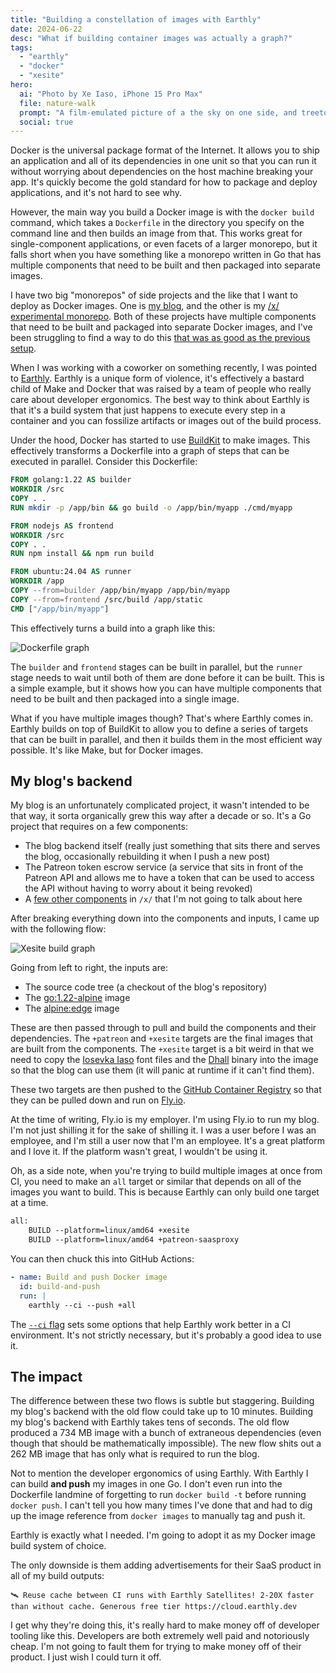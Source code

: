 ```yaml
---
title: "Building a constellation of images with Earthly"
date: 2024-06-22
desc: "What if building container images was actually a graph?"
tags:
  - "earthly"
  - "docker"
  - "xesite"
hero:
  ai: "Photo by Xe Iaso, iPhone 15 Pro Max"
  file: nature-walk
  prompt: "A film-emulated picture of a the sky on one side, and treetops on the other. There is heavy saturation and a slight hint of film grain."
  social: true
---
```


Docker is the universal package format of the Internet. It allows you to ship an application and all of its dependencies in one unit so that you can run it without worrying about dependencies on the host machine breaking your app. It's quickly become the gold standard for how to package and deploy applications, and it's not hard to see why.

However, the main way you build a Docker image is with the `docker build` command, which takes a `Dockerfile` in the directory you specify on the command line and then builds an image from that. This works great for single-component applications, or even facets of a larger monorepo, but it falls short when you have something like a monorepo written in Go that has multiple components that need to be built and then packaged into separate images.

I have two big "monorepos" of side projects and the like that I want to deploy as Docker images. One is [my blog](https://github.com/Xe/site), and the other is my [/x/ experimental monorepo](https://github.com/Xe/x). Both of these projects have multiple components that need to be built and packaged into separate Docker images, and I've been struggling to find a way to do this [that was as good as the previous setup](/talks/2024/nix-docker-build/).

When I was working with a coworker on something recently, I was pointed to [Earthly](https://docs.earthly.dev/). Earthly is a unique form of violence, it's effectively a bastard child of Make and Docker that was raised by a team of people who really care about developer ergonomics. The best way to think about Earthly is that it's a build system that just happens to execute every step in a container and you can fossilize artifacts or images out of the build process.

Under the hood, Docker has started to use [BuildKit](https://docs.docker.com/build/buildkit/) to make images. This effectively transforms a Dockerfile into a graph of steps that can be executed in parallel. Consider this Dockerfile:

```Dockerfile
FROM golang:1.22 AS builder
WORKDIR /src
COPY . .
RUN mkdir -p /app/bin && go build -o /app/bin/myapp ./cmd/myapp

FROM nodejs AS frontend
WORKDIR /src
COPY . .
RUN npm install && npm run build

FROM ubuntu:24.04 AS runner
WORKDIR /app
COPY --from=builder /app/bin/myapp /app/bin/myapp
COPY --from=frontend /src/build /app/static
CMD ["/app/bin/myapp"]
```

This effectively turns a build into a graph like this:

![Dockerfile graph](/static/img/docker-graph.svg)

The `builder` and `frontend` stages can be built in parallel, but the `runner` stage needs to wait until both of them are done before it can be built. This is a simple example, but it shows how you can have multiple components that need to be built and then packaged into a single image.

What if you have multiple images though? That's where Earthly comes in. Earthly builds on top of BuildKit to allow you to define a series of targets that can be built in parallel, and then it builds them in the most efficient way possible. It's like Make, but for Docker images.

## My blog's backend

My blog is an unfortunately complicated project, it wasn't intended to be that way, it sorta organically grew this way after a decade or so. It's a Go project that requires on a few components:

- The blog backend itself (really just something that sits there and serves the blog, occasionally rebuilding it when I push a new post)
- The Patreon token escrow service (a service that sits in front of the Patreon API and allows me to have a token that can be used to access the API without having to worry about it being revoked)
- A [few other components](/blog/2024/overengineering-preview-site/) in `/x/` that I'm not going to talk about here

After breaking everything down into the components and inputs, I came up with the following flow:

![Xesite build graph](/static/img/xesite-graph.svg)

Going from left to right, the inputs are:

- The source code tree (a checkout of the blog's repository)
- The [go:1.22-alpine](https://hub.docker.com/_/golang) image
- The [alpine:edge](https://hub.docker.com/_/alpine) image

These are then passed through to pull and build the components and their dependencies. The `+patreon` and `+xesite` targets are the final images that are built from the components. The `+xesite` target is a bit weird in that we need to copy the [Iosevka Iaso](https://cdn.xeiaso.net/static/pkg/iosevka/specimen.html) font files and the [Dhall](https://dhall-lang.org/) binary into the image so that the blog can use them (it will panic at runtime if it can't find them).

These two targets are then pushed to the [GitHub Container Registry](https://ghcr.io/) so that they can be pulled down and run on [Fly.io](https://fly.io/).

<Conv name="Cadey" mood="coffee">
  At the time of writing, Fly.io is my employer. I'm using Fly.io to run my
  blog. I'm not just shilling it for the sake of shilling it. I was a user
  before I was an employee, and I'm still a user now that I'm an employee. It's
  a great platform and I love it. If the platform wasn't great, I wouldn't be
  using it.
</Conv>

Oh, as a side note, when you're trying to build multiple images at once from CI, you need to make an `all` target or similar that depends on all of the images you want to build. This is because Earthly can only build one target at a time.

```Dockerfile
all:
    BUILD --platform=linux/amd64 +xesite
    BUILD --platform=linux/amd64 +patreon-saasproxy
```

You can then chuck this into GitHub Actions:

```yaml
- name: Build and push Docker image
  id: build-and-push
  run: |
    earthly --ci --push +all
```

The [`--ci` flag](https://docs.earthly.dev/ci-integration/overview#earthly) sets some options that help Earthly work better in a CI environment. It's not strictly necessary, but it's probably a good idea to use it.

## The impact

The difference between these two flows is subtle but staggering. Building my blog's backend with the old flow could take up to 10 minutes. Building my blog's backend with Earthly takes tens of seconds. The old flow produced a 734 MB image with a bunch of extraneous dependencies (even though that should be mathematically impossible). The new flow shits out a 262 MB image that has only what is required to run the blog.

Not to mention the developer ergonomics of using Earthly. With Earthly I can build **and push** my images in one Go. I don't even run into the Dockerfile landmine of forgetting to run `docker build -t` before running `docker push`. I can't tell you how many times I've done that and had to dig up the image reference from `docker images` to manually tag and push it.

Earthly is exactly what I needed. I'm going to adopt it as my Docker image build system of choice.

The only downside is them adding advertisements for their SaaS product in all of my build outputs:

```
🛰️ Reuse cache between CI runs with Earthly Satellites! 2-20X faster than without cache. Generous free tier https://cloud.earthly.dev
```

I get why they're doing this, it's really hard to make money off of developer tooling like this. Developers are both extremely well paid and notoriously cheap. I'm not going to fault them for trying to make money off of their product. I just wish I could turn it off.
